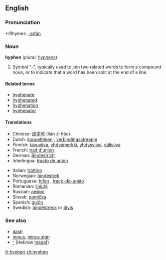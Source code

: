 {{wikipedia}}
==English==
{{Punctuation marks}}

===Pronunciation===
*:Rhymes: [[Rhymes:English:-aɪfən|-aɪfən]]

===Noun===
'''hyphen''' (plural: [[hyphens]])

# Symbol "-", typically used to join two related words to form a compound noun, or to indicate that a word has been split at the end of a line.

====Related terms====
*[[hyphenate]]
*[[hyphenated]]
*[[hyphenation]]
*[[hyphenator]]

====Translations====
{{top}}
*Chinese: [[连字号]] (lián zì hào)
*Dutch: [[koppelteken]] {{n}}, [[verbindingsstreepje]] {{n}}
*Finnish: [[tavuviiva]], [[yhdysmerkki]], [[yhdysviiva]], [[väliviiva]]
*French: [[trait d'union]] {{m}}
*German: [[Bindestrich]] {{m}}
*Interlingua: [[tracto de union]]
{{mid}}
*Italian: [[trattino]] {{m}}
*Norwegian: [[bindestrek]] {{m}}
*Portuguese: [[hífen]] {{m}}, [[traço-de-união]] {{m}}
*Romanian: [[liniuţă]] {{f}}
*Russian: [[дефис]] {{m}}
*Slovak: [[pomlčka]] {{f}}
*Spanish: [[guión]] {{m}}
*Swedish: [[bindestreck]] or [[divis]]
{{bottom}}

===See also===
*[[dash]]
*[[minus]], [[minus sign]]
*[[־]] (Hebrew [[maqaf]])

[[fr:hyphen]]
[[zh:hyphen]]